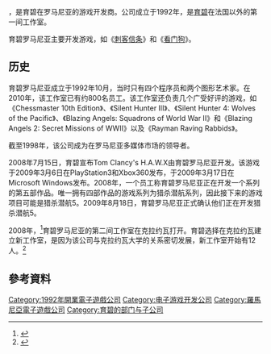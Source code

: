 {{NoteTA
| G1=Games
}}
{{Infobox company
 | name = Ubisoft S.R.L
 | logo =
 | type = 有限公司
 | traded_as = {{ubl|Ubisoft Romania|Ubisoft Bucharest}}
 | genre =
 | foundation = [[罗马尼亚|罗马尼亚]][[布加勒斯特|布加勒斯特]](1992年)
 | founder =
 | location_city = 布加勒斯特
 | location_country = 罗马尼亚
 | location =
 | locations =
 | key_people = Sebastian Delen
 | industry = 电子游戏
 | products = 电子游戏
 | num_employees = 800 (2010年)
 | parent = [[育碧|育碧]]
 | owner =
 | divisions =
 | subsid =
 | caption =
 | homepage = {{官网|www.ubisoft.ro}}
 | footnotes =
 | intl =
}}

{{vgname2|育碧罗马尼亚|en=Ubisoft Romania|aka=育碧布加勒斯特}}，是育碧在罗马尼亚的游戏开发商。公司成立于1992年，是[[育碧|育碧]]在法国以外的第一间工作室。

育碧罗马尼亚主要开发游戏，如《[[刺客信条|刺客信条]]》和《[[看門狗_(遊戲)|看门狗]]》。

== 历史 ==

育碧罗马尼亚成立于1992年10月，当时只有四个程序员和两个图形艺术家。在2010年，该工作室已有约800名员工。该工作室还负责几个广受好评的游戏，如《Chessmaster 10th Edition》、《Silent Hunter III》、《Silent Hunter 4: Wolves of the Pacific》、《Blazing Angels: Squadrons of World War II》和《Blazing Angels 2: Secret Missions of WWII》以及《Rayman Raving Rabbids》。

截至1998年，该公司成为在罗马尼亚多媒体市场的领导者。

2008年7月15日，育碧宣布Tom Clancy's H.A.W.X由育碧罗马尼亚开发。该游戏于2009年3月6日在PlayStation3和Xbox360发布，于2009年3月17日在Microsoft Windows发布。2008年，一个员工称育碧罗马尼亚正在开发一个系列的第五部作品。唯一拥有四部作品的游戏系列为猎杀潜航系列，因此接下来的游戏项目可能是猎杀潜航5。2009年8月18日，育碧罗马尼亚正式确认他们正在开发猎杀潜航5。

2008年，<ref>{{cite web|last=Hutterer|first=Mina|title=Ubisoft a debarcat in Craiova|url=http://www.hit.ro/jocuri-console/ubisoft-a-debarcat-in-craiova|publisher=hit.ro|accessdate=20 August 2011}}</ref>育碧罗马尼亚的第二间工作室在克拉约瓦打开。育碧选择在克拉约瓦建立新工作室，是因为该公司与克拉约瓦大学的关系密切发展，新工作室开始有12人。<ref>{{cite web|last=Dumitrescu|first=Andrei|title=Ubisoft Opens Craiova Studio|url=http://news.softpedia.com/news/Ubisoft-Opens-Craiova-Studio-94480.shtml|accessdate=20 August 2011|publisher=softpedia}}</ref>

== 參考資料 ==
{{reflist}}

{{Ubisoft}}

{{DEFAULTSORT:Ubisoft Romania}}
[[Category:1992年開業電子遊戲公司|Category:1992年開業電子遊戲公司]]
[[Category:电子游戏开发公司|Category:电子游戏开发公司]]
[[Category:羅馬尼亞電子遊戲公司|Category:羅馬尼亞電子遊戲公司]]
[[Category:育碧的部门与子公司|Category:育碧的部门与子公司]]